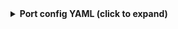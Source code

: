 <details>

<summary><b>Port config YAML (click to expand)</b></summary>

```yaml showLineNumbers
 - kind: file
    selector:
      query: 'true'
      files:
        - path: '**/package.json'
          organization: my-org  # Required from v3.0.0-beta
          repos:
            - name: vscode
              branch: main
    port:
      itemsToParse: .content.dependencies | to_entries
      entity:
        mappings:
          identifier: >-
            .item.key + "_" + if (.item.value | startswith("^")) then
            .item.value[1:] else .item.value end
          title: .item.key + "@" + .item.value
          blueprint: '"package"'
          properties:
            package: .item.key
            version: .item.value
```

</details>
